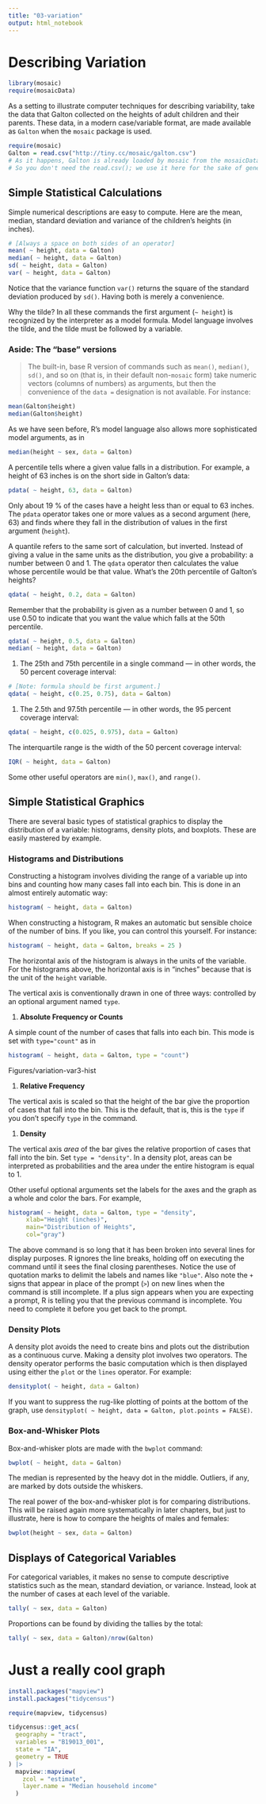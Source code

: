 ```yaml
---
title: "03-variation"
output: html_notebook
---
```


# Describing Variation

```r
library(mosaic)
require(mosaicData)
```


As a setting to illustrate computer techniques for describing variability, take the data that Galton collected on the heights of adult children and their parents. These data, in a modern case/variable format, are made available as `Galton` when the `mosaic` package is used.

```r
require(mosaic)
Galton = read.csv("http://tiny.cc/mosaic/galton.csv")
# As it happens, Galton is already loaded by mosaic from the mosaicData package. 
# So you don't need the read.csv(); we use it here for the sake of generality.
```

## Simple Statistical Calculations

Simple numerical descriptions are easy to compute.  Here are the mean,
median, standard deviation and variance of the children's heights (in
inches).


```r
# [Always a space on both sides of an operator]
mean( ~ height, data = Galton)
median( ~ height, data = Galton)
sd( ~ height, data = Galton)
var( ~ height, data = Galton)
```

Notice that the variance function `var()` returns the square of the standard deviation produced by `sd()`. Having both is merely a convenience.

Why the tilde?  In all these commands the first argument (` ~ height`) is recognized by the interpreter as a model formula.  Model language involves the tilde, and the tilde must be followed by a variable.

### Aside: The "base" versions

> The built-in, base R version of commands such as `mean()`, `median()`, `sd()`, and so on (that is, in their default non-`mosaic` form) take numeric vectors (columns of numbers) as arguments, but then the convenience of the `data = ` designation is not available. For instance:
    
```r
mean(Galton$height)
median(Galton$height)
```

As we have seen before, R's model language also allows more sophisticated model arguments, as in

```r
median(height ~ sex, data = Galton)
```



A percentile tells where a given value falls in a distribution.  For example, a height of 63 inches is on the short side in Galton's data:
```r
pdata( ~ height, 63, data = Galton)
```
Only about 19 \% of the cases have a height less than or equal to 63 inches.  The `pdata` operator takes one or more values as a second argument (here, 63) and finds where they fall in the distribution of values in the first argument (`height`).


A quantile refers to the same sort of calculation, but inverted.  Instead of giving a value in the same units as the distribution, you give a probability: a number between 0 and 1.  The `qdata` operator then calculates the value whose percentile would be that value.  What's the 20th percentile of Galton's heights?
```r
qdata( ~ height, 0.2, data = Galton)
```
Remember that the probability is given as a number between 0 and 1, so use 0.50 to indicate that you want the value which falls at the 50th percentile.

```r
qdata( ~ height, 0.5, data = Galton)
median( ~ height, data = Galton)
```


<!-- begin itemize -->

#. The 25th and 75th percentile in a single command --- in other words, the 50 percent coverage interval:
```r
# [Note: formula should be first argument.]
qdata( ~ height, c(0.25, 0.75), data = Galton)
```

#. The 2.5th and 97.5th percentile --- in other words, the 95 percent coverage interval:
```r
qdata( ~ height, c(0.025, 0.975), data = Galton)
```
<!-- end itemize -->

The interquartile range is the width of the 50 percent coverage
interval:
```r
IQR( ~ height, data = Galton)
```

Some other useful operators are `min()`, `max()`, and
`range()`.  


## Simple Statistical Graphics

There are several basic types of statistical graphics to display
the distribution of a variable: histograms, density plots, and
boxplots.  These are easily mastered by example. 

### Histograms and Distributions


Constructing a histogram involves dividing the range of a variable up
into bins and counting how many cases fall into each bin.  This is
done in an almost entirely automatic way:
```r
histogram( ~ height, data = Galton)
```

When constructing a histogram, R makes an automatic but sensible
choice of the number of bins.  If you like, you can control this
yourself.  For instance:

```r
histogram( ~ height, data = Galton, breaks = 25 )
```

The  horizontal axis of the histogram is always in the units of the variable.
For the histograms above, the  horizontal axis is in "inches" because that
is the unit of the `height` variable. 

The vertical axis is conventionally drawn in one of three ways:
controlled by an optional argument named `type`.
<!-- begin description -->

#. **Absolute Frequency or Counts**  

A simple count of the number of cases that
  falls into each bin.  This mode is set with
  `type="count"` as in 
```r
histogram( ~ height, data = Galton, type = "count")
```
 Figures/variation-var3-hist 

#. **Relative Frequency** 

The vertical axis is scaled so that the 
height of the bar give the proportion of cases that fall into the
bin.  This is the default, that is, this is the `type` if you don't specify `type` in the command.

#. **Density** 

The vertical axis 
*area* of the bar gives the relative proportion of cases that fall
into the bin.  Set `type = "density"`.
<!-- end description -->
In a density plot, areas can be interpreted as probabilities and the
area under the entire histogram is equal to 1.

Other useful optional arguments set the labels for the axes and the
graph as a whole and color the bars.  For example,
```r
histogram( ~ height, data = Galton, type = "density",
     xlab="Height (inches)", 
     main="Distribution of Heights",
     col="gray")
```

The above command is so long that it has been broken into several
lines for display purposes.  R ignores the line breaks, holding off on
executing the command until it sees the final closing parentheses.
Notice the use of quotation marks to delimit the labels and names like
`"blue"`.  Also note the `+` signs that appear in place of the prompt (`>`) on new lines when the command is still incomplete.  If a plus sign appears when you are expecting a prompt, R is telling you that the previous command is incomplete.  You need to complete it before you get back to the prompt.

### Density Plots


A density plot avoids the need to create bins and plots out
the distribution as a continuous curve.  Making a density plot
involves two operators.  The density operator performs the
basic computation which is then displayed using either the `plot`
or the `lines` operator.  For example:
```r
densityplot( ~ height, data = Galton) 
```

If you want to suppress the rug-like plotting of points at the bottom
of the graph, use `densityplot( ~ height, data = Galton, plot.points = FALSE)`.


### Box-and-Whisker Plots

Box-and-whisker plots are made with the `bwplot` command:
```r
bwplot( ~ height, data = Galton)
```

The median is represented by the heavy dot in the middle.  Outliers,
if any, are marked by dots outside the whiskers.


The real power of the box-and-whisker plot is for comparing
distributions.  This will be raised again more systematically in later
chapters, but just to illustrate, here is how to compare the heights
of males and females:

```r
bwplot(height ~ sex, data = Galton)
```

## Displays of Categorical Variables



For categorical variables, it makes no sense to compute descriptive
statistics such as the mean, standard deviation, or variance.
Instead, look at the number of cases at each level of the variable.
```r
tally( ~ sex, data = Galton)
```
Proportions can be found by dividing the tallies by the total:

```r
tally( ~ sex, data = Galton)/nrow(Galton)
```

# Just a really cool graph
```r
install.packages("mapview")
install.packages("tidycensus")

require(mapview, tidycensus)

tidycensus::get_acs(
  geography = "tract",
  variables = "B19013_001",
  state = "IA",
  geometry = TRUE
) |>
  mapview::mapview(
    zcol = "estimate",
    layer.name = "Median household income"
  )
```

